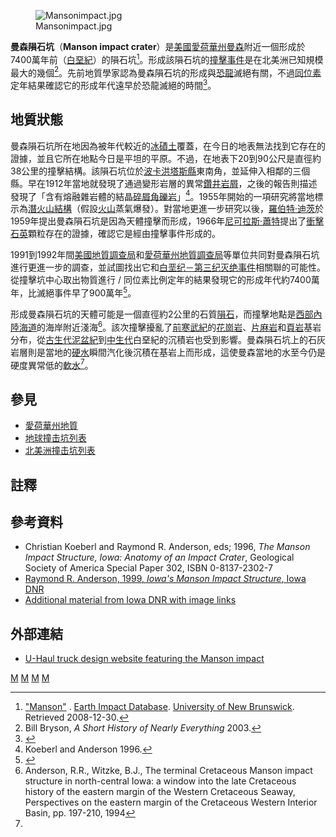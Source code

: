 {{noteTA
|1=zh-hans:爱荷华州;zh-hk:艾奧瓦州;zh-tw:愛荷華州;
}}
[[Image:Mansonimpact.jpg|thumb]]

'''曼森隕石坑'''（'''Manson impact crater'''）是[[美國|美國]][[愛荷華州|愛荷華州]][[曼森_(愛荷華州)|曼森]]附近一個形成於7400萬年前（[[白堊紀|白堊紀]]）的隕石坑<ref>[http://www.passc.net/EarthImpactDatabase/manson.html "Manson"] {{Wayback|url=http://www.passc.net/EarthImpactDatabase/manson.html |date=20180726155050 }}. [[地球撞擊資料庫|Earth Impact Database]]. [[新不伦瑞克大学|University of New Brunswick]]. Retrieved 2008-12-30.</ref>。形成該隕石坑的[[撞擊事件|撞擊事件]]是在北美洲已知規模最大的幾個<ref name=Bryson>Bill Bryson, ''A Short History of Nearly Everything'' 2003.</ref>。先前地質學家認為曼森隕石坑的形成與[[恐龍|恐龍]]滅絕有關，不過[[同位素|同位素]]定年結果確認它的形成年代遠早於恐龍滅絕的時間<ref>{{cite web|last=Pfeiffer|first=Eric|title=Ancient meteorite standing between one Iowa town and its water supply|url=http://news.yahoo.com/blogs/sideshow/ancient-meteor-standing-between-one-iowa-town-water-154639667.html|publisher=Yahoo! News|accessdate=17 February 2012|archive-date=2013-08-27|archive-url=https://www.webcitation.org/6JB0ck042?url=http://news.yahoo.com/blogs/sideshow/ancient-meteor-standing-between-one-iowa-town-water-154639667.html|dead-url=no}}</ref>。

==地質狀態==
曼森隕石坑所在地因為被年代較近的[[冰磧土|冰磧土]]覆蓋，在今日的地表無法找到它存在的證據，並且它所在地點今日是平坦的平原。不過，在地表下20到90公尺是直徑約38公里的撞擊結構。該隕石坑位於[[波卡洪塔斯縣_(愛阿華州)|波卡洪塔斯縣]]東南角，並延伸入相鄰的三個縣。早在1912年當地就發現了通過變形岩層的異常[[鑽井岩屑|鑽井岩屑]]，之後的報告則描述發現了「含有熔融雜岩體的結晶[[碎屑岩|碎屑角礫岩]]」<ref>Koeberl and Anderson 1996.</ref>。1955年開始的一項研究將當地標示為[[隱爆作用|潛火山結構]]（假設[[火山|火山]]蒸氣爆發）。對當地更進一步研究以後，[[羅伯特·迪茨|羅伯特·迪茨]]於1959年提出曼森隕石坑是因為天體撞擊而形成，1966年[[尼可拉斯·蕭特|尼可拉斯·蕭特]]提出了[[衝擊石英|衝擊石英]]顆粒存在的證據，確認它是經由撞擊事件形成的。 

1991到1992年間[[美國地質調查局|美國地質調查局]]和[[愛荷華州地質調查局|愛荷華州地質調查局]]等單位共同對曼森隕石坑進行更進一步的調查，並試圖找出它和[[白垩纪－第三纪灭绝事件|白垩纪－第三纪灭绝事件]]相關聯的可能性。從撞擊坑中心取出物質進行 {{chem|40|Ar|link=氬的同位素}}/{{chem|39|Ar|link=氬的同位素}} 同位素比例定年的結果發現它的形成年代約7400萬年，比滅絕事件早了900萬年<ref>{{cite journal|title=The Manson Impact Structure: 40Ar/39Ar Age and Its Distal Impact Ejecta in the Pierre Shale in Southeastern South Dakota|pages=729–732|issn=0036-8075|journal=Science (New York, N.Y.)|volume=262|issue=5134|date=1993-10-29|doi=10.1126/science.262.5134.729|url=https://www.ncbi.nlm.nih.gov/pubmed/17812340|accessdate=2019-02-12|author=G. A. Izett, W. A. Cobban, J. D. Obradovich, M. J. Kunk|pmid=17812340}}</ref>。 

形成曼森隕石坑的天體可能是一個直徑約2公里的石質[[隕石|隕石]]，而撞擊地點是[[西部內陸海道|西部內陸海道]]的海岸附近淺海<ref>Anderson, R.R., Witzke, B.J., The terminal Cretaceous Manson impact structure in north-central Iowa: a window into the late Cretaceous history of the eastern margin of the Western Cretaceous Seaway, Perspectives on the eastern margin of the Cretaceous Western Interior Basin, pp. 197-210, 1994</ref>。該次撞擊擾亂了[[前寒武紀|前寒武紀]]的[[花崗岩|花崗岩]]、[[片麻岩|片麻岩]]和[[頁岩|頁岩]]基岩分布，從[[古生代|古生代]][[泥盆紀|泥盆紀]]到[[中生代|中生代]]白堊紀的沉積岩也受到影響。曼森隕石坑上的石灰岩層則是當地的[[硬水|硬水]]瞬間汽化後沉積在基岩上而形成，這使曼森當地的水至今仍是硬度異常低的[[軟水|軟水]]<ref name=Bryson />。

==參見==
* [[愛荷華州地質|愛荷華州地質]]
* [[地球撞击坑列表|地球撞击坑列表]]
* [[北美洲撞击坑列表|北美洲撞击坑列表]]

==註釋==
{{reflist}}

==參考資料==
* Christian Koeberl and Raymond R. Anderson, eds; 1996, ''The Manson Impact Structure, Iowa: Anatomy of an Impact Crater'', Geological Society of America Special Paper 302, ISBN 0-8137-2302-7
*[https://web.archive.org/web/20080616214434/http://www.igsb.uiowa.edu/Browse/manson99/manson.htm  Raymond R. Anderson, 1999, ''Iowa's Manson Impact Structure'', Iowa DNR]
*[https://web.archive.org/web/20060509052434/http://www.igsb.uiowa.edu/browse/manson/manson.htm Additional material from Iowa DNR with image links]

==外部連結==
*[http://www.uhaul.com/supergraphics/states/iowa/crater/sg.html U-Haul truck design website featuring the Manson impact] {{Wayback|url=http://www.uhaul.com/supergraphics/states/iowa/crater/sg.html |date=20160306142619 }}

{{coord|42|35|N|94|33|W|type:landmark_region:US|display=title}}

[[Category:地球撞擊坑|M]]
[[Category:白堊紀|M]]
[[Category:愛荷華州地質|M]]
[[Category:愛荷華州地理|M]]